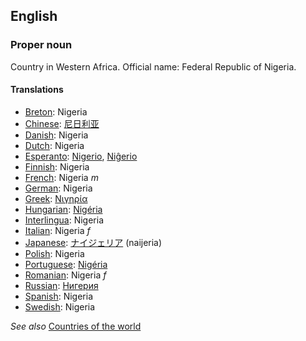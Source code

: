 ==English==

===Proper noun===

Country in Western Africa. Official name: Federal Republic of Nigeria.

====Translations====

*[[Breton]]: Nigeria
*[[Chinese]]: [[尼日利亚]]
*[[Danish]]: Nigeria
*[[Dutch]]: Nigeria
*[[Esperanto]]: [[Nigerio]], [[Niĝerio]]
*[[Finnish]]: Nigeria
*[[French]]: Nigeria ''m''
*[[German]]: Nigeria
*[[Greek]]: [[Νιγηρία]]
*[[Hungarian]]: [[Nigéria]]
*[[Interlingua]]: Nigeria
*[[Italian]]: Nigeria ''f''
*[[Japanese]]: [[ナイジェリア]] (naijeria)
*[[Polish]]: Nigeria
*[[Portuguese]]: [[Nigéria]]
*[[Romanian]]: Nigeria ''f''
*[[Russian]]: [[Нигерия]]
*[[Spanish]]: Nigeria
*[[Swedish]]: Nigeria

''See also'' [[Countries of the world]]